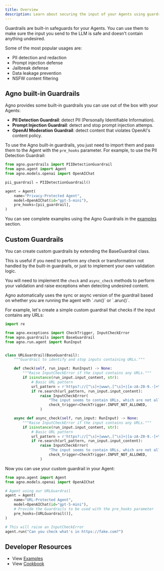 ```yaml
---
title: Overview
description: Learn about securing the input of your Agents using guardrails.
---
```


Guardrails are built-in safeguards for your Agents. You can use them to make sure the input you send to the LLM is safe and doesn't contain anything undesired.

Some of the most popular usages are:

- PII detection and redaction
- Prompt injection defense
- Jailbreak defense
- Data leakage prevention
- NSFW content filtering

## Agno built-in Guardrails

Agno provides some built-in guardrails you can use out of the box with your Agents:

- **PII Detection Guardrail**: detect PII (Personally Identifiable Information).
- **Prompt Injection Guardrail**: detect and stop prompt injection attemps.
- **OpenAI Moderation Guardrail**: detect content that violates OpenAI's content policy.

To use the Agno built-in guardrails, you just need to import them and pass them to the Agent with the `pre_hooks` parameter. For example, to use the PII Detection Guardrail:

```python
from agno.guardrails import PIIDetectionGuardrail
from agno.agent import Agent
from agno.models.openai import OpenAIChat

pii_guardrail = PIIDetectionGuardrail()

agent = Agent(
    name="Privacy-Protected Agent",
    model=OpenAIChat(id="gpt-5-mini"),
    pre_hooks=[pii_guardrail],
)
```

You can see complete examples using the Agno Guardrails in the [examples](/examples/concepts/agents/guardrails) section.

## Custom Guardrails

You can create custom guardrails by extending the BaseGuardrail class.

This is useful if you need to perform any check or transformation not handled by the built-in guardrails, or just to implement your own validation logic.

You will need to implement the `check` and `async_check` methods to perform your validation and raise exceptions when detecting undesired content.

<Check>
Agno automatically uses the sync or async version of the guardrail based on whether you are running the agent with `.run()` or `.arun()`.
</Check>

For example, let's create a simple custom guardrail that checks if the input contains any URLs:

```python
import re

from agno.exceptions import CheckTrigger, InputCheckError
from agno.guardrails import BaseGuardrail
from agno.run.agent import RunInput


class URLGuardrail(BaseGuardrail):
    """Guardrail to identify and stop inputs containing URLs."""

    def check(self, run_input: RunInput) -> None:
        """Raise InputCheckError if the input contains any URLs."""
        if isinstance(run_input.input_content, str):
            # Basic URL pattern
            url_pattern = r'https?://[^\s]+|www\.[^\s]+|[a-zA-Z0-9.-]+\.[a-zA-Z]{2,}[^\s]*'
            if re.search(url_pattern, run_input.input_content):
                raise InputCheckError(
                    "The input seems to contain URLs, which are not allowed.",
                    check_trigger=CheckTrigger.INPUT_NOT_ALLOWED,
                )

    async def async_check(self, run_input: RunInput) -> None:
        """Raise InputCheckError if the input contains any URLs."""
        if isinstance(run_input.input_content, str):
            # Basic URL pattern
            url_pattern = r'https?://[^\s]+|www\.[^\s]+|[a-zA-Z0-9.-]+\.[a-zA-Z]{2,}[^\s]*'
            if re.search(url_pattern, run_input.input_content):
                raise InputCheckError(
                    "The input seems to contain URLs, which are not allowed."
                    check_trigger=CheckTrigger.INPUT_NOT_ALLOWED,
                )
```

Now you can use your custom guardrail in your Agent:


```python
from agno.agent import Agent
from agno.models.openai import OpenAIChat

# Agent using our URLGuardrail
agent = Agent(
    name="URL-Protected Agent",
    model=OpenAIChat(id="gpt-5-mini"),
    # Provide the Guardrails to be used with the pre_hooks parameter
    pre_hooks=[URLGuardrail()],
)

# This will raise an InputCheckError
agent.run("Can you check what's in https://fake.com?")
```

## Developer Resources

- View [Examples](/examples/concepts/agents/guardrails)
- View [Cookbook](https://github.com/agno-agi/agno/tree/main/cookbook/agents/guardrails)